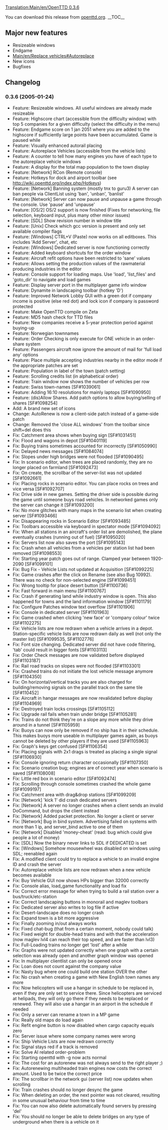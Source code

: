 [[Translation:Main/en/OpenTTD 0.3.6]]{{en/-}}
{{en/OTTDVersions}}
{{release|prev=OpenTTD 0.3.5|next=OpenTTD 0.4.0|date=2005-01-24}}

You can download this release from [http://www.openttd.org/download-stable/0.3.6 openttd.org].
__TOC__

==Major new features==
* Resizeable windows
* Endgame
* [[Main/en/Replace vehicles#Autoreplace]]
* New icons
* Bugfixes
==Changelog==
===0.3.6 (2005-01-24)===
* Feature: Resizeable windows. All useful windows are already made resizeable
* Feature: Highscore chart (accessible from the difficulty window) with top 5 companies for a given difficulty (select the difficulty in the menu)
* Feature: Endgame score on 1 jan 2051 where you are added to the highscore if sufficiently large points have been accumulated. Game is paused while
* Feature: Visually enhanced autorail placing
* Feature: Autoreplace Vehicles (accessible from the vehicle lists)
* Feature: A counter to tell how many engines you have of each type to the autoreplace vehicle windows
* Feature: A display for the total map population to the town display
* Feature: [Network] RCon (Remote console)
* Feature: Hotkeys for dock and airport toolbar (see http://wiki.openttd.org/index.php/Hotkeys)
* Feature: [Network] Banning system (mostly tnx to guru3) A server can ban people via ClientList using 'ban', 'unban', 'banlist'
* Feature: [Network] Server can now pause and unpause a game through the console. Use 'pause' and 'unpause'
* Feature: [OS/2] OS/2 support is now finished (Fixes for networking, file selection, keyboard input, plus many other minor issues)
* Feature: [SDL] Show revision number in window title
* Feature: [Unix] Check which gcc version is present and only set available compiler flags
* Feature: [Windows] CTRL+V (Paste) now works on all editboxes. This includes 'Add Server', chat, etc
* Feature: [Windows] Dedicated server is now functioning correctly
* Feature: Added keyboard shortcuts for the order window
* Feature: Aircraft refit options have been restricted to 'sane' values
* Feature: Allows setting the production values of the rawmaterial producing industries in the editor
* Feature: Console support for loading maps. Use 'load', 'list_files' and 'goto_dir' to navigate and load games
* Feature: Display server port in the multiplayer game info window
* Feature: Dynamite in landscaping toolbar (hotkey 'D')
* Feature: Improved Network Lobby GUI with a green dot if company income is positive (else red dot) and lock icon if company is password protected
* Feature: Make OpenTTD compile on Zeta
* Feature: MD5 hash check for TTD files
* Feature: New companies receive a 5-year protection period against buying-up
* Feature: Norwegian townnames
* Feature: Order Checking is only execute for ONE vehicle in an order-share system
* Feature: Passengers aircraft now ignore the amount of mail for 'full load any' options
* Feature: Place multiple accepting industries nearby in the editor mode if the appropriate patches are set
* Feature: Population in label of the town (patch setting)
* Feature: Scrolling credits list (in alphabetical order)
* Feature: Train window now shows the number of vehicles per row
* Feature: Swiss town-names [SF#1039061]
* Feature: Adding 16:10 resolutions for mainly laptops [SF#1090950]
* Feature: (dis)Allow Shares. Add patch options to allow buying/selling of shares [SF#1098254]
* Add: A brand new set of icons
* Change: AutoRenew is now a client-side patch instead of a game-side patch
* Change: Removed the 'close ALL windows' from the toolbar since shift+del does this
* Fix: Catchment area shows when buying sign [SF#1031451]
* Fix: Flood and wagons in depot [SF#1040119]
* Fix: Buying trains sometimes accounted for incorrectly [SF#1050990]
* Fix: Delayed news messages [SF#1084074]
* Fix: Slopes under high bridges were not flooded [SF#1090495]
* Fix: In scenario editor, when trees are placed randomly, they are no longer placed on farmland [SF#1092473]
* Fix: On create, the scrollbar of the server-list was not updated [SF#1092661]
* Fix: Placing rocks in scenario editor. You can place rocks on trees and vice versa [SF#1092707]
* Fix: Drive side in new games. Setting the driver side is possible during the game until someone buys road vehicles. In networked games only the server can change it [SF#1093200]
* Fix: No more glitches with many maps in the scenario list when creating server [SF#1093466]
* Fix: Disappearing rocks in Scenario Editor [SF#1093485]
* Fix: Toolbars accessible via keyboard in spectator mode [SF#1094092]
* Fix: When all stations in an aircraft's order list are demolished, the plane eventually crashes (running out of fuel) [SF#1095020]
* Fix: Servers list now also saves the port [SF#1095143]
* Fix: Crash when all vehicles from a vehicles per station list had been removed [SF#1098553]
* Fix: Starting year patch goes out of range. Clamped year between 1920-2090 [SF#1099101]
* Fix: Bug Fix - Vehicle Lists not updated at Acquisition [SF#1099225]
* Fix: Game crashes after the click on Rename (see also Bug 10992). There was no check for non-selected engine [SF#1099451]
* Fix: Wrong tooltip for place desert button [SF#1100736]
* Fix: Fast forward in main menu [SF#1100767]
* Fix: Crash if generating land while industry window is open. This also happened for towns and the land information window [SF#1101179]
* Fix: Configure Patches window text overflow [SF#1101906]
* Fix: Console in dedicated server [SF#1101963]
* Fix: Game crashed when clicking 'new face' or 'company colour' twice [SF#1102275]
* Fix: Vehicle lists are now redrawn when a vehicle arrives in a depot. Station-specific vehicle lists are now redrawn daily as well (not only the master list) [SF#1099535, SF#1102776]
* Fix: Font size changing. Dedicated server did not have code filtering, 'tab' could result in bigger fonts [SF#1103113]
* Fix: Order Check messages are now validated before displayed [SF#1103187]
* Fix: Rail road tracks on slopes were not flooded [SF#1103301]
* Fix: Crashed trains do not initiate the lost vehicle message anymore [SF#1104350]
* Fix: On horizontal/vertical tracks you are also charged for building/removing signals on the parallel track on the same tile [SF#110452]
* Fix: Aircraft in hangar messages are now revalidated before display [SF#1104969]
* Fix: Destroyed train locks crossings [SF#1105112]
* Fix: Upgrade rail fails when train under bridge [SF#1105281]
* Fix: Trains do not think they're on a slope any more while they drive around in a tunnel [SF#1105959]
* Fix: Buoys can now only be removed if no ship has it in their schedule. This makes buoys more useable in multiplayer games again, as buoys cannot be deleted by other players if they are used [SF#1105963]
* Fix: Graph's keys get confused [SF#1106354]
* Fix: Placing signals with 2x1 drags is treated as placing a single signal [SF#1106930]
* Fix: Console ignoring return character occasionally [SF#1107350]
* Fix: Scenario creation bug; engines are of correct year when scenario is saved [SF#1108008]
* Fix: Little red box in scenario editor [SF#1092474]
* Fix: Scrolling through console sometimes crashed the whole game [SF#1099197]
* Fix: Catchment area with drag&drop stations [SF#1099209]
* Fix: [Network] 'kick 1' did crash dedicated servers
* Fix: [Network] A server no longer crashes when a client sends an invalid DoCommand, but drops the client instead
* Fix: [Network] Added packet protection. No longer a client or server
* Fix: [Network] Bug in bind system. Advertising failed on systems with more than 1 ip, and server_bind active to one of them
* Fix: [Network] Disabled 'money-cheat' (read: bug which could give people a lot of money)
* Fix: [SDL] Now the binary never links to SDL if DEDICATED is set
* Fix: [Windows] Somehow mousewheel was disabled on windows using SDL; reenabled again
* Fix: A modified client could try to replace a vehicle to an invalid engine ID and crash the server
* Fix: Autoreplace vehicle lists are now redrawn when a new vehicle becomes available
* Fix: Buy Vehicle GUI now shows HPs bigger than 32000 correctly
* Fix: Console alias, load_game functionality and load fix
* Fix: Correct error message for when trying to build a rail station over a bus/truck/etc-station
* Fix: Correct landscaping buttons in monorail and maglev toolbars
* Fix: Dedicated server also writes to log file if active
* Fix: Desert-landscape does no longer crash
* Fix: Expand town is a bit more aggressive
* Fix: Finally zooming in/out always works
* Fix: Fixed chat-bug (that from a certain moment, nobody could talk)
* Fix: Fixed weight for double-head trains and with that the acceleration (now maglev lvl4 can reach their top speed, and are faster than lvl3)
* Fix: Full-Loading trains no longer get 'lost' after a while
* Fix: Graphs were not updated correctly when one graph with a certain selection was already open and another graph window was opened
* Fix: In multiplayer clientlist can only be opened once
* Fix: Loan does not count against the company value
* Fix: Nasty bug where one could build one station OVER the other
* Fix: No crash when creating a game with New English town names any more
* Fix: Now helicopters will use a hangar in schedule to be replaced in, even if they are only set to service there. Since helicopters are serviced at helipads, they will only go there if they needs to be replaced or renewed. They will also use a hangar in an airport in the schedule if needed
* Fix: Only a server can rename a town in a MP game
* Fix: Really old maps do load again
* Fix: Refit engine button is now disabled when cargo capacity equals zero
* Fix: Server issue where some company names were wrong
* Fix: Ship Vehicle Lists are now redrawn correctly
* Fix: Signal stays red if a track is removed
* Fix: Solve AI related order-problem
* Fix: Starting openttd with -g <invalid_name> now acts normal
* Fix: The cost for an autorenew was not always send to the right player ;)
* Fix: Autorenewing multiheaded train engines now costs the correct amount. Used to be twice the correct price
* Fix: The scrollbar in the network gui (server list) now updates when scrolling
* Fix: Train crashes should no longer desync the game
* Fix: When deleting an order, the next pointer was not cleared, resulting in some unusual behaviour from time to time
* Fix: You can now also delete automatically found servers by pressing 'del'
* Fix: You should no longer be able to delete bridges on any type of underground when there is a vehicle on it